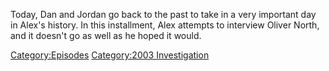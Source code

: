 {{DEFAULTSORT:
    #_EPISODE_0801:February 10, 2004
}}{{Episode
    | title           = February 10, 2004
    | caption         = Listen to this episode on [https://knowledgefight.libsyn.com/801-february-10-2004 Libsyn] [https://open.spotify.com/episode/17PxUDMiZ05sZ08UG8aVjm Spotify]
    | episodeNumber   = 801
    | length          = 00:58:29
    | airDate         = April 28, 2023
    | coverageDate    = February 10, 2004
    | episodeType     = [[:Category:2003 Investigation|2003 Investigation]]
    | previousEpisode = [[800: April 24, 2023]]
}}

{{Stub}}

Today, Dan and Jordan go back to the past to take in a very important day in Alex's history.  In this installment, Alex attempts to interview Oliver North, and it doesn't go as well as he hoped it would.

[[Category:Episodes]]
[[Category:2003 Investigation]]

